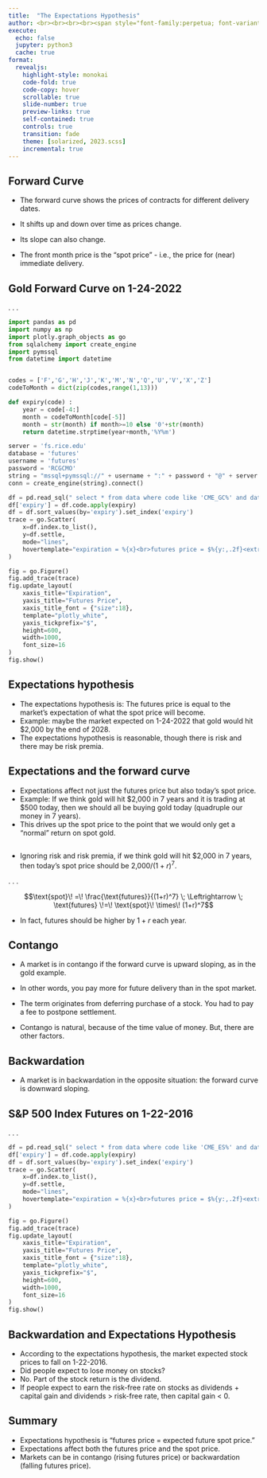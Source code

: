 ```yaml
---
title:  "The Expectations Hypothesis"
author: <br><br><br><br><span style="font-family:perpetua; font-variant:small-caps; color:#606060;">Kerry Back</span><br><br><img src="RiceBusiness-transparent-logo-sm.png"  height=80>
execute:
  echo: false
  jupyter: python3
  cache: true
format: 
  revealjs:
    highlight-style: monokai
    code-fold: true
    code-copy: hover
    scrollable: true
    slide-number: true
    preview-links: true
    self-contained: true
    controls: true
    transition: fade
    theme: [solarized, 2023.scss]
    incremental: true
---
```



## Forward Curve
    
- The forward curve shows the prices of contracts for different delivery dates.
    
- It shifts up and down over time as prices change.
    
- Its slope can also change.  

- The front month price is the "spot price" - i.e., the price for (near) immediate delivery.

## Gold Forward Curve on 1-24-2022

. . .

```python
import pandas as pd
import numpy as np
import plotly.graph_objects as go
from sqlalchemy import create_engine
import pymssql
from datetime import datetime


codes = ['F','G','H','J','K','M','N','Q','U','V','X','Z']
codeToMonth = dict(zip(codes,range(1,13)))

def expiry(code) :
    year = code[-4:]
    month = codeToMonth[code[-5]]
    month = str(month) if month>=10 else '0'+str(month)
    return datetime.strptime(year+month,'%Y%m')

server = 'fs.rice.edu'
database = 'futures'
username = 'futures'
password = 'RCGCMO'
string = "mssql+pymssql://" + username + ":" + password + "@" + server + "/" + database 
conn = create_engine(string).connect()

df = pd.read_sql(" select * from data where code like 'CME_GC%' and date='2022-01-24' ", conn)    
df['expiry'] = df.code.apply(expiry)
df = df.sort_values(by='expiry').set_index('expiry')
trace = go.Scatter(
    x=df.index.to_list(),
    y=df.settle,
    mode="lines",
    hovertemplate="expiration = %{x}<br>futures price = $%{y:,.2f}<extra></extra>"
)

fig = go.Figure()
fig.add_trace(trace)
fig.update_layout(
    xaxis_title="Expiration",
    yaxis_title="Futures Price",
    xaxis_title_font = {"size":18},
    template="plotly_white",
    yaxis_tickprefix="$",
    height=600,  
    width=1000,
    font_size=16
)
fig.show()
```


## Expectations hypothesis

- The expectations hypothesis is: The futures price is equal to the market's expectation of what the spot price will become.
- Example: maybe the market expected on 1-24-2022 that gold would hit $2,000 by the end of 2028.
- The expectations hypothesis is reasonable, though there is risk and there may be risk premia.

## Expectations and the forward curve

- Expectations affect not just the futures price but also today's spot price.
- Example: If we think gold will hit $2,000 in 7 years and it is trading at $500 today, then we should all be buying gold today (quadruple our money in 7 years).
- This drives up the spot price to the point that we would only get a "normal" return on spot gold.

##

- Ignoring risk and risk premia, if we think gold will hit $2,000 in 7 years, then today's spot price should be $\text{2,000} / (1+r)^7$.

. . .

$$\text{spot}\! =\! \frac{\text{futures}}{(1+r)^7} \; \Leftrightarrow \; \text{futures} \!=\! \text{spot}\! \times\! (1+r)^7$$

- In fact, futures should be higher by $1+r$ each year.

## Contango

- A market is in contango if the forward curve is upward sloping, as in the gold example.

- In other words, you pay more for future delivery than in the spot market.

- The term originates from deferring purchase of a stock.  You had to pay a fee to postpone settlement.

- Contango is natural, because of the time value of money.  But, there are other factors.
    


## Backwardation

- A market is in backwardation in the opposite situation: the forward curve is downward sloping.
    
## S&P 500 Index Futures on 1-22-2016

. . .

```python
df = pd.read_sql(" select * from data where code like 'CME_ES%' and date='2016-01-22' ", conn)    
df['expiry'] = df.code.apply(expiry)
df = df.sort_values(by='expiry').set_index('expiry')
trace = go.Scatter(
    x=df.index.to_list(),
    y=df.settle,
    mode="lines",
    hovertemplate="expiration = %{x}<br>futures price = $%{y:,.2f}<extra></extra>"
)

fig = go.Figure()
fig.add_trace(trace)
fig.update_layout(
    xaxis_title="Expiration",
    yaxis_title="Futures Price",
    xaxis_title_font = {"size":18},
    template="plotly_white",
    yaxis_tickprefix="$",
    height=600,  
    width=1000,
    font_size=16
)
fig.show()
```



## Backwardation and Expectations Hypothesis

- According to the expectations hypothesis, the market expected stock prices to fall on 1-22-2016.
- Did people expect to lose money on stocks?
- No.  Part of the stock return is the dividend.  
- If people expect to earn the risk-free rate on stocks as dividends + capital gain and dividends > risk-free rate, then capital gain < 0.


## Summary

- Expectations hypothesis is "futures price = expected future spot price."
- Expectations affect both the futures price and the spot price.
- Markets can be in contango (rising futures price) or backwardation (falling futures price).


